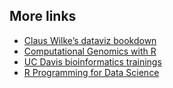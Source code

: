 ## More links

- [Claus Wilke's dataviz bookdown](https://clauswilke.com/dataviz/)
- [Computational Genomics with R](https://compgenomr.github.io/book/)
- [UC Davis bioinformatics trainings](https://ucdavis-bioinformatics-training.github.io/)
- [R Programming for Data Science](https://bookdown.org/rdpeng/rprogdatascience/)
